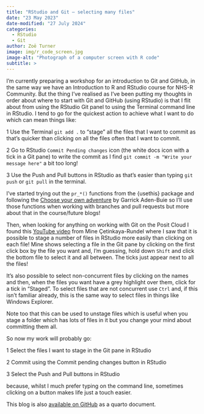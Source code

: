 ```yaml
---
title: "RStudio and Git – selecting many files"
date: "23 May 2023"
date-modified: "27 July 2024"
categories:
  - RStudio
  - Git
author: Zoë Turner
image: img/r_code_screen.jpg
image-alt: "Photograph of a computer screen with R code"
subtitle: >
---
```


I’m currently preparing a workshop for an introduction to Git and GitHub, in the same way we have an Introduction to R and RStudio course for NHS-R Community. But the thing I’ve realised as I’ve been putting my thoughts in order about where to start with Git and GitHub (using RStudio) is that I flit about from using the RStudio Git panel to using the Terminal command line in RStudio. I tend to go for the quickest action to achieve what I want to do which can mean things like:

1 Use the Terminal `git add .` to “stage” all the files that I want to commit as that’s quicker than clicking on all the files often that I want to commit.

2 Go to RStudio `Commit Pending changes` icon (the white docs icon with a tick in a Git pane) to write the commit as I find `git commit -m "Write your message here"` a bit too long!

3 Use the Push and Pull buttons in RStudio as that’s easier than typing `git push` or `git pull` in the terminal.

I’ve started trying out the `pr_*()` functions from the {usethis} package and following the [Choose your own adventure](https://www.garrickadenbuie.com/blog/pull-request-flow-usethis/?interactive=1&steps=) by Garrick Aden-Buie so I’ll use those functions when working with branches and pull requests but more about that in the course/future blogs!

Then, when looking for anything on working with Git on the Posit Cloud I found this [YouTube video](https://www.youtube.com/watch?v=5wKdo2XJMeU) from Mine Çetinkaya-Rundel where I saw that it is possible to stage a number of files in RStudio more easily than clicking on each file! Mine shows selecting a file in the Git pane by clicking on the first click box by the file you want and, I’m guessing, hold down `Shift` and click the bottom file to select it and all between. The ticks just appear next to all the files!

It’s also possible to select non-concurrent files by clicking on the names and then, when the files you want have a grey highlight over them, click for a tick in “Staged”. To select files that are not concurrent use `Ctrl` and, if this isn’t familiar already, this is the same way to select files in things like Windows Explorer.

Note too that this can be used to unstage files which is useful when you stage a folder which has lots of files in it but you change your mind about committing them all.

So now my work will probably go:

1 Select the files I want to stage in the Git pane in RStudio

2 Commit using the Commit pending changes button in RStudio

3 Select the Push and Pull buttons in RStudio

because, whilst I much prefer typing on the command line, sometimes clicking on a button makes life just a touch easier.

This blog is also [available on GitHub](https://github.com/nhs-r-community/NHSRblogs/blob/main/20230523_rstudio_git/rstudio-git.qmd) as a quarto document.
